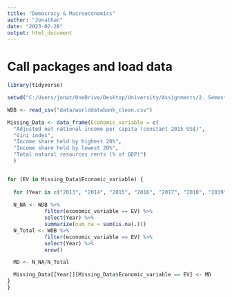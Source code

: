 ```yaml
---
title: "Democracy & Macroeconomics"
author: "Jonathan"
date: "2023-02-28"
output: html_document
---
```


# Call packages and load data
```r
library(tidyverse)

setwd("C:/Users/jonat/OneDrive/Desktop/University/Assignments/2. Semester/Applied Cognitive Science/Repository/applied-social-science")

```

```r

WDB <- read_csv("data/worlddatabank_clean.csv")

```

```r

Missing_Data <- data_frame(Economic_variable = c(
  "Adjusted net national income per capita (constant 2015 US$)", 
  "Gini index", 
  "Income share held by highest 20%", 
  "Income share held by lowest 20%", 
  "Total natural resources rents (% of GDP)")
  )


for (EV in Missing_Data$Economic_variable) {
  
  for (Year in c("2013", "2014", "2015", "2016", "2017", "2018", "2019", "2020")) {
  
  N_NA <- WDB %>%
            filter(economic_variable == EV) %>% 
            select(Year) %>% 
            summarize(num_na = sum(is.na(.)))
  N_Total <- WDB %>%
            filter(economic_variable == EV) %>% 
            select(Year) %>% 
            nrow()

  MD <- N_NA/N_Total

  Missing_Data[[Year]][Missing_Data$Economic_variable == EV] <- MD
}
}


```





